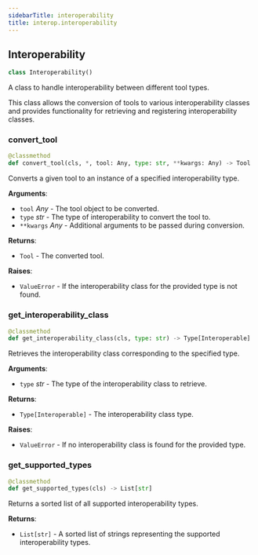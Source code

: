 ```yaml
---
sidebarTitle: interoperability
title: interop.interoperability
---
```


## Interoperability

```python
class Interoperability()
```

A class to handle interoperability between different tool types.

This class allows the conversion of tools to various interoperability classes and provides functionality
for retrieving and registering interoperability classes.

### convert\_tool

```python
@classmethod
def convert_tool(cls, *, tool: Any, type: str, **kwargs: Any) -> Tool
```

Converts a given tool to an instance of a specified interoperability type.

**Arguments**:

- `tool` _Any_ - The tool object to be converted.
- `type` _str_ - The type of interoperability to convert the tool to.
- `**kwargs` _Any_ - Additional arguments to be passed during conversion.
  

**Returns**:

- `Tool` - The converted tool.
  

**Raises**:

- `ValueError` - If the interoperability class for the provided type is not found.

### get\_interoperability\_class

```python
@classmethod
def get_interoperability_class(cls, type: str) -> Type[Interoperable]
```

Retrieves the interoperability class corresponding to the specified type.

**Arguments**:

- `type` _str_ - The type of the interoperability class to retrieve.
  

**Returns**:

- `Type[Interoperable]` - The interoperability class type.
  

**Raises**:

- `ValueError` - If no interoperability class is found for the provided type.

### get\_supported\_types

```python
@classmethod
def get_supported_types(cls) -> List[str]
```

Returns a sorted list of all supported interoperability types.

**Returns**:

- `List[str]` - A sorted list of strings representing the supported interoperability types.

